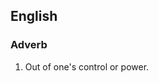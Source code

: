 ==English==
{{rfv}}

===Adverb===
{{infl|en|phrase|head=[[above]] one's [[bend]]}}

# {{idiom|uk}} Out of one's control or power.